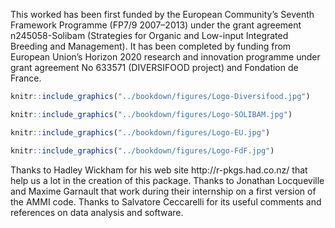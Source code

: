 
This worked has been first funded by the European Community’s Seventh Framework Programme (FP7/9 2007–2013) under the grant agreement n245058-Solibam (Strategies for Organic and Low-input Integrated Breeding and Management).
It has been completed by funding from European Union’s Horizon 2020 research and innovation programme under grant agreement No 633571 (DIVERSIFOOD project) and Fondation de France.

```r
knitr::include_graphics("../bookdown/figures/Logo-Diversifood.jpg")
```

```r
knitr::include_graphics("../bookdown/figures/Logo-SOLIBAM.jpg")
```

```r
knitr::include_graphics("../bookdown/figures/Logo-EU.jpg")
```

```r
knitr::include_graphics("../bookdown/figures/Logo-FdF.jpg")
```

Thanks to Hadley Wickham for his web site http://r-pkgs.had.co.nz/ that help us a lot in the creation of this package.
Thanks to Jonathan Locqueville and Maxime Garnault that work during their internship on a first version of the AMMI code.
Thanks to Salvatore Ceccarelli for its useful comments and references on data analysis and software.

